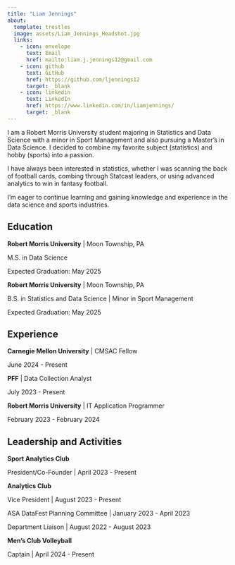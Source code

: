 ```yaml
---
title: "Liam Jennings"
about: 
  template: trestles
  image: assets/Liam_Jennings_Headshot.jpg
  links:
    - icon: envelope
      text: Email
      href: mailto:liam.j.jennings12@gmail.com
    - icon: github
      text: GitHub
      href: https://github.com/ljennings12
      target: _blank
    - icon: linkedin
      text: LinkedIn
      href: https://www.linkedin.com/in/liamjennings/
      target: _blank
---
```


I am a Robert Morris University student majoring in Statistics and Data Science with a minor in Sport Management and also pursuing a Master's in Data Science. I decided to combine my favorite subject (statistics) and hobby (sports) into a passion. 

I have always been interested in statistics, whether I was scanning the back of football cards, combing through Statcast leaders, or using advanced analytics to win in fantasy football. 

I’m eager to continue learning and gaining knowledge and experience in the data science and sports industries.



## Education
**Robert Morris University** | Moon Township, PA

M.S. in Data Science 

Expected Graduation: May 2025

**Robert Morris University** | Moon Township, PA

B.S. in Statistics and Data Science | Minor in Sport Management 

Expected Graduation: May 2025



## Experience
**Carnegie Mellon University** | CMSAC Fellow

June 2024 - Present

**PFF** | Data Collection Analyst

July 2023 - Present

**Robert Morris University** | IT Application Programmer

February 2023 - February 2024



## Leadership and Activities
**Sport Analytics Club** 

President/Co-Founder | April 2023 - Present

**Analytics Club**

Vice President | August 2023 - Present

ASA DataFest Planning Committee | January 2023 - April 2023

Department Liaison | August 2022 - August 2023

**Men's Club Volleyball**

Captain | April 2024 - Present